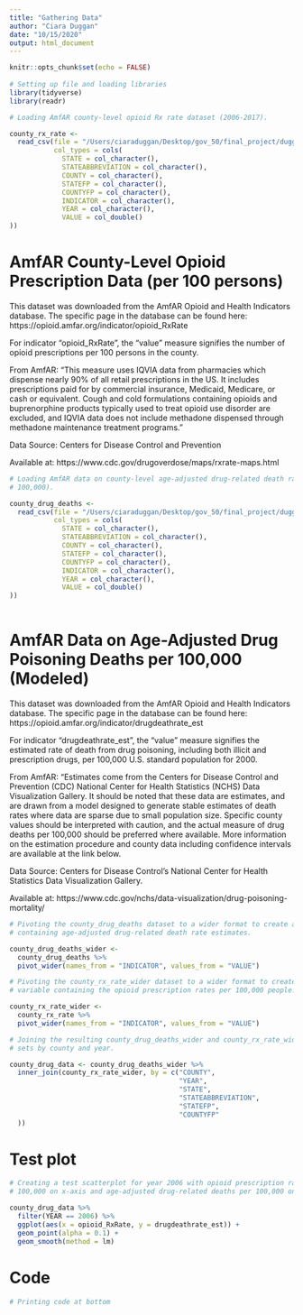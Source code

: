 ```yaml
---
title: "Gathering Data"
author: "Ciara Duggan"
date: "10/15/2020"
output: html_document
---
```


```r
knitr::opts_chunk$set(echo = FALSE)
 
# Setting up file and loading libraries
library(tidyverse)
library(readr)
```


```r

# Loading AmfAR county-level opioid Rx rate dataset (2006-2017).

county_rx_rate <- 
  read_csv(file = "/Users/ciaraduggan/Desktop/gov_50/final_project/duggan_final_project_gov50/raw_data/county_opioid_RxRate.csv", 
           col_types = cols(
             STATE = col_character(),
             STATEABBREVIATION = col_character(),
             COUNTY = col_character(),
             STATEFP = col_character(),
             COUNTYFP = col_character(),
             INDICATOR = col_character(),
             YEAR = col_character(),
             VALUE = col_double()
))


```

# AmfAR County-Level Opioid Prescription Data (per 100 persons)

This dataset was downloaded from the AmfAR Opioid and Health Indicators database.
The specific page in the database can be found here: 
https://opioid.amfar.org/indicator/opioid_RxRate

For indicator "opioid_RxRate", the "value" measure signifies the number of 
opioid prescriptions per 100 persons in the county.

From AmfAR: "This measure uses IQVIA data from pharmacies which dispense nearly 
90% of all retail prescriptions in the US. It includes prescriptions paid for by
commercial insurance, Medicaid, Medicare, or cash or equivalent. Cough and cold 
formulations containing opioids and buprenorphine products typically used to
treat opioid use disorder are excluded, and IQVIA data does not include 
methadone dispensed through methadone maintenance treatment programs."

Data Source: Centers for Disease Control and Prevention

Available at: https://www.cdc.gov/drugoverdose/maps/rxrate-maps.html

```r

# Loading AmfAR data on county-level age-adjusted drug-related death rate (per
# 100,000).

county_drug_deaths <-
  read_csv(file = "/Users/ciaraduggan/Desktop/gov_50/final_project/duggan_final_project_gov50/raw_data/county_ageadjusted_drugdeathrate.csv", 
           col_types = cols(
             STATE = col_character(),
             STATEABBREVIATION = col_character(),
             COUNTY = col_character(),
             STATEFP = col_character(),
             COUNTYFP = col_character(),
             INDICATOR = col_character(),
             YEAR = col_character(),
             VALUE = col_double()
)) 
       
```
  
          
# AmfAR Data on Age-Adjusted Drug Poisoning Deaths per 100,000 (Modeled)

This dataset was downloaded from the AmfAR Opioid and Health Indicators 
database. The specific page in the database can be found here: 
https://opioid.amfar.org/indicator/drugdeathrate_est

For indicator "drugdeathrate_est", the "value" measure signifies the estimated
rate of death from drug poisoning, including both illicit and 
prescription drugs, per 100,000 U.S. standard population for 2000. 

From AmfAR: "Estimates come from the Centers for Disease Control and Prevention
(CDC) National Center for Health Statistics (NCHS) Data Visualization Gallery. 
It should be noted that these data are estimates, and are drawn from a model
designed to generate stable estimates of death rates where data are sparse due
to small population size. Specific county values should be interpreted with 
caution, and the actual measure of drug deaths per 100,000 should be preferred 
where available. More information on the estimation procedure and county data 
including confidence intervals are available at the link below.

Data Source: Centers for Disease Control's National Center for Health Statistics 
Data Visualization Gallery.

Available at:
https://www.cdc.gov/nchs/data-visualization/drug-poisoning-mortality/


```r

# Pivoting the county_drug_deaths dataset to a wider format to create a variable
# containing age-adjusted drug-related death rate estimates.

county_drug_deaths_wider <-
  county_drug_deaths %>%
  pivot_wider(names_from = "INDICATOR", values_from = "VALUE")

# Pivoting the county_rx_rate_wider dataset to a wider format to create a
# variable containing the opioid prescription rates per 100,000 people.

county_rx_rate_wider <-
  county_rx_rate %>%
  pivot_wider(names_from = "INDICATOR", values_from = "VALUE")

# Joining the resulting county_drug_deaths_wider and county_rx_rate_wider data
# sets by county and year.

county_drug_data <- county_drug_deaths_wider %>%
  inner_join(county_rx_rate_wider, by = c("COUNTY", 
                                          "YEAR", 
                                          "STATE", 
                                          "STATEABBREVIATION",
                                          "STATEFP",
                                          "COUNTYFP"
  ))
```

# Test plot

```r

# Creating a test scatterplot for year 2006 with opioid prescription rate per 
# 100,000 on x-axis and age-adjusted drug-related deaths per 100,000 on y-axis.

county_drug_data %>%
  filter(YEAR == 2006) %>%
  ggplot(aes(x = opioid_RxRate, y = drugdeathrate_est)) +
  geom_point(alpha = 0.1) +
  geom_smooth(method = lm)

```

# Code

```r
# Printing code at bottom
```

